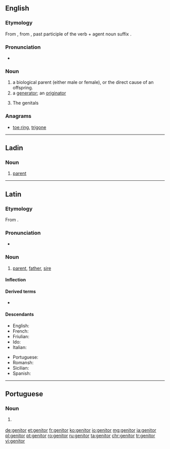 {{also|genitôr}}
==English==

===Etymology===
{{PIE root|en|ǵenh₁}}
From {{etyl|la|en}} {{term|genitor|lang=la}}, from {{term|genitus|lang=la}}, past participle of the verb {{m|la|gignō}} + agent noun suffix {{term|-or|lang=la}}.

===Pronunciation===
* {{IPA|/ˈdʒɛnɪtə(r)/|lang=en}}

===Noun===
{{en-noun}}

# a biological parent (either male or female), or the direct cause of an offspring.
# a [[generator]]; an [[originator]]
#:{{rfquotek|Sheldon}}
# {{context|obsolete|in the plural|lang=en}} The genitals 
#:{{rfquotek|Holland}}

===Anagrams===
* [[toe ring#English|toe ring]], [[trigone#English|trigone]]
----
==Ladin==

===Noun===
{{lld-noun|m|genitores}}

# [[parent]]
----
==Latin==

===Etymology===
From {{etyl|ine-pro|la}} {{m|ine-pro|*ǵénh₁tōr||parent}}.

===Pronunciation===
* {{la-pronunc|genitor|eccl=yes}}

===Noun===
{{la-noun|genitor|genitoris|genitōris|m|third}}

# [[parent]], [[father]], [[sire]]

====Inflection====
{{la-decl-3rd|genitor|genitōr}}

====Derived terms====
* {{l|la|genetrīx}}

====Descendants====
{{top2}}
* English: {{l|en|genitor}}
* French: {{l|fr|géniteur}}
* Friulian: {{l|fur|genitôr}}
* Ido: {{l|io|genitoro}}
* Italian: {{l|it|genitore}}
{{mid2}}
* Portuguese: {{l|pt|genitor}}
* Romansh: {{l|rm|genitur}}
* Sicilian: {{l|scn|ginituri}}
* Spanish: {{l|es|genitor}}
{{bottom}}

----

==Portuguese==

===Noun===
{{pt-noun|m|f=genitora}}

# {{l/en|genitor}} {{gloss|biological parent}}

[[de:genitor]]
[[et:genitor]]
[[fr:genitor]]
[[ko:genitor]]
[[io:genitor]]
[[mg:genitor]]
[[ja:genitor]]
[[pl:genitor]]
[[pt:genitor]]
[[ro:genitor]]
[[ru:genitor]]
[[ta:genitor]]
[[chr:genitor]]
[[tr:genitor]]
[[vi:genitor]]